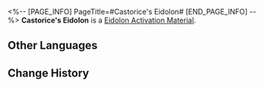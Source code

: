 <%-- [PAGE_INFO]
PageTitle=#Castorice's Eidolon#
[END_PAGE_INFO] --%>
{{Item Infobox
|id          = 11407
|image       = Item Castorice's Eidolon.png{{subst:void|<!--$UPLOAD:<<SpriteOutput/ItemFigures/11003.png>-<Item Castorice's Eidolon.png>-<Item Icons>>-->}}
|type        = Eidolon Activation Material
|invCategory = 
|rarity      = 5
|effect      = 
|description = Material for raising Castorice's Eidolon Level.
}}
'''Castorice's Eidolon''' is a [[Eidolon Activation Material]].

==Other Languages==
{{Other Languages
|en   = Castorice's Eidolon
|zhs  = 【遐蝶】的星魂
|zht  = 【遐蝶】的星魂
|ja   = 「キャストリス」の星魂
|ko   = [카스토리스]의 성혼
|es   = Eidolon de Castorice
|fr   = Eidolon de Castorice
|ru   = Эйдолон Кастории
|th   = Eidolon ของ Castorice
|vi   = Tinh Hồn Của Castorice
|de   = Castorices Eidolon
|id   = Castorice's Eidolon
|pt   = Eidolon de Castorice
}}

==Change History==
{{Change History|3.2}}